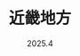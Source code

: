 ---
title: "近畿地方"
subtitle: "2025.4"
published: 2025-05-19T20:52:00+08:00
slug: "kansai-202504"
coverImage: "https://blog-img.shinya.click/2025/1115835db120b09526a1e0802b804866.webp"
description: "4 月的一个周末，<br />同事说，我们去日本玩吧，<br />于是，我们就去了日本。"
days:
  - title: "浦东机场的不眠之夜"
    descriptions:
      - "周五晚上一下班就乘高铁前往上海浦东机场，机票定在了周六早上六点。头一次赶这么早的飞机，毫无经验，定了一家离机场很远的酒店，最后一合计，得，不如在机场凑活一夜了。"
      - "如果我能提前知道在浦东机场过夜有多么困难，我宁愿在酒店躺上几个小时，也不愿意在硬板凳上坐到天亮。"
      - "为了“快速入睡”，我甚至带了两瓶酒，最终除了让我变得更困了之外，也只让这个夜晚变得更难熬了一点而已。"
    photos:
      - src: "https://blog-img.shinya.click/2025/f206239f23c20d8fb9597130547654dd.webp"
        alt: "努力加班"
        lat: 31.1535527
        lng: 121.80436
        caption: "在值机大厅抢到一个座位实属不易，更别说是电源插座旁边的位置，即使是一些已经闭店的餐饮店，餐桌上都躺满了人。S 君：即使是周五，也要努力加班哦！"
      - src: "https://blog-img.shinya.click/2025/ada8efeb24d754e6642a8ff3cdf62343.webp"
        alt: "宁拍我，那我也拍宁！"
        lat: 31.1507027
        lng: 121.80728
        caption: "K 君第一次带着他的长枪短炮出门旅游，四处拍拍拍，偷感十足"
      - src: "https://blog-img.shinya.click/2025/efc64908e11b0378213ca1d62eb482bf.webp"
        alt: "强颜欢笑地加班"
        lat: 31.1506972
        lng: 121.8073194
        caption: "此时已是凌晨四点了，完成了值机和安检，过了海关。S 君终于可以不受打扰地……加班了"
      - src: "https://blog-img.shinya.click/2025/5bba88b4db532ac501508f7196391113.webp"
        alt: "屁桃航空"
        lat: 31.15072
        lng: 121.80741
        caption: "距离日出越来越近，前序航班也终于抵达了机场"
      - src: "https://blog-img.shinya.click/2025/9e2206298968708ca2564c1ecde7e357.webp"
        alt: "第二天的朝阳"
        lat: 31.150605
        lng: 121.807594
        caption: "绕着候机厅走了一圈又一圈，忽然一大群人趴在窗户边拍照。哦！原来日出了"
      - src: "https://blog-img.shinya.click/2025/4de0814805764a9c1bdb4b16706766d3.webp"
        alt: "一架丑丑的绿色飞机"
        lat: 31.15028
        lng: 121.808594
        caption: "终于检了票，登了机，准备出发了。窗外降落着一架丑丑的俄罗斯飞机"
  - title: "云上"
    descriptions:
      - "🛫 ——> 🛬"
      - "第二次尝试睡觉失败"
      - "本身就是一个睡眠浅的人，发动机的轰鸣声、飞机的震动，都让我无法入睡，只得对着窗外发呆。S 君和 K 君倒是睡得很熟，年轻就是好，倒头就睡"
    photos:
      - src: "https://blog-img.shinya.click/2025/63dba689e438393c9c1590207fb13ad7.webp"
        alt: "起飞 🛫 咯"
        lat: 31.15092
        lng: 121.809425
        caption: "最喜欢这样阴云密布的天气起飞，这意味着飞机会穿过云层，飞到云海之上"
      - src: "https://blog-img.shinya.click/2025/ce1a9ad319292f513dc20c229a112216.webp"
        alt: "云上，但不是贵州"
        lat: 30.9678027
        lng: 122.13342
        caption: ""
      - src: "https://blog-img.shinya.click/2025/965e9e3c9dea08149d6fba518a97af84.webp"
        alt: "云上其二"
        lat: 30.9699416
        lng: 122.14048
        caption: ""
      - src: "https://blog-img.shinya.click/2025/3e20b467f77dfc2576b1f1656197565c.webp"
        alt: "小岛"
        lat: 32.8994638
        lng: 129.580627
        caption: "百无聊赖地飞了半天后看到的第一片小岛"
      - src: "https://blog-img.shinya.click/2025/89e3b3c271f9bd1b7773b459b7955dca.webp"
        alt: "四国岛其一"
        lat: 34.1282
        lng: 134.566483
        caption: "终于看到了大片的陆地，飞到四国岛上空了"
      - src: "https://blog-img.shinya.click/2025/3093cbcf4087e8505385cbd2277cee41.webp"
        alt: "四国岛其二"
        lat: 34.2280305
        lng: 134.875275
        caption: "日本的地形确实很不平坦，大片连绵起伏的山峦，只有少数连成一片的平原。日本的城市规模都比较小，一小片平原上可能就能挤下三四座城市，在中国大概就是一个城市及其下属区县的范围"
      - src: "https://blog-img.shinya.click/2025/d2d011823c0dfa25e1121b2cdb51dfb0.webp"
        alt: "降落关西国际"
        lat: 34.43206
        lng: 135.24771
        caption: "关西国际机场坐落在濑户内海的人工岛上，天气一般，有些灰蒙蒙的。天气好的时候能看到海"
      - src: "https://blog-img.shinya.click/2025/8646809a8905d8947f2c4a6ad3670ae6.webp"
        alt: "Haruka"
        lat: 34.392638
        lng: 135.3321027
        caption: "乘坐熟悉的 Hello Kitty Haruka 电车，只不过这次的目的是京都"
  - title: "我大抵确实是醒着的罢"
    descriptions:
      - "由于日本的宾馆只能下午三点入住的落后规定，三人开始了流浪京都"
      - "人已经没意识了，但身体还在四处溜达"
    photos:
      - src: "https://blog-img.shinya.click/2025/5d8aeb9b097fe13f2d807ad55314d1cf.webp"
        alt: "潦草的午饭"
        lat: 34.9867972
        lng: 135.7580361
        caption: "三人全是 P 人，预约餐馆是不可能的。在京都站地下随便找了家不需要排队的餐厅。事实证明，不需要排队的餐厅是有原因的。一小份半生不熟的带血牛排，怎么嚼都嚼不烂，还贵的要命"
      - src: "https://blog-img.shinya.click/2025/25dcae73e420783d2228050ce5079665.webp"
        alt: "闹市区内的神社"
        lat: 35.00742
        lng: 135.7597194
        caption: "酒店定在了京都四条附近，算是整个京都最现代化的地方。这样的闹市区主干道旁，依然可以看到许多的神社，和周边的xx银行xx大厦一起，让人有种时空交错之感"
      - src: "https://blog-img.shinya.click/2025/56fc4e82c0791b6c55c78ceab0e6ae42.webp"
        alt: "因幡堂平等寺 —— 猫猫神社"
        lat: 34.9993416
        lng: 135.7602638
        caption: "将行李寄存在了宾馆。S 君和 K 君都是家有毛孩子的人，所以规划中的第一站就是因幡堂平等寺，又被称为猫猫神社。平等寺供奉的其实是药师佛，但却因为售卖猫咪御守而闻名，🍠 上有人遇到过寺中的虎斑猫。可惜我们此行未能撞见，只听得佛像后面的喵喵声不断。我购买了一个猫猫样式的手账绑带，期待着某天能遇到心仪样式的手账"
      - src: "https://blog-img.shinya.click/2025/7df26b2bf92d89b5cec80bb55bc1592f.webp"
        alt: "路边草丛中的小小 ⛩️"
        lat: 34.9988805
        lng: 135.7680111
        caption: ""
      - src: "https://blog-img.shinya.click/2025/80963fd2a0be867ea4512f953fc6fc55.webp"
        alt: "深巷中的晚樱"
        lat: 34.9988694
        lng: 135.7682333
        caption: "绿肥红瘦"
      - src: "https://blog-img.shinya.click/2025/5593d7e9f6d49466b1a5fbe99b4e1f1e.webp"
        alt: "鸭川其一"
        lat: 34.9989
        lng: 135.7688
        caption: "鸭川有一种魔力，和哈尔滨的松花江一样，所有的漫无目的溜达最终都会汇聚到这里"
      - src: "https://blog-img.shinya.click/2025/3856902f9049c6cc8877d2e68b0c9f91.webp"
        alt: "鸭川其二"
        lat: 34.999005
        lng: 135.7695305
        caption: "坐在鸭川旁望着河对岸发呆，有种时空穿梭之感，也可能是我睡着了一会又醒了。旁边有一群看着是大学生的人在野餐，不断有人或骑车或跑步从后面经过，一切都是那么闲适，除了 S 君还在用手机开会"
      - src: "https://blog-img.shinya.click/2025/e9be978ef3b861b3ce8485d707027d6b.webp"
        alt: "睡大觉"
        lat: 35.007616
        lng: 135.7597361
        caption: "终于熬到了下午三点，返回宾馆办了入住。S 君躺在床上玩手机，屏幕还没关人就睡着了，当然也可能是开会累的"
      - src: "https://blog-img.shinya.click/2025/5068dc061d20658c4de142f1a45db53a.webp"
        alt: "撸串，爽！"
        lat: 35.0086
        lng: 135.7615305
        caption: "一觉睡到天黑，开始外出觅食。最终找到了一家居酒屋。日本人吃饭总是非常小份，两个人吃着三四串烧鸟，干喝啤酒。我们三人直接几十串起点，配上三杯鸡尾酒，不胜酒力的 K 君直接红温"
  - title: "🦌 城奈良 —— 春日大社和东大寺"
    descriptions:
      - "关西娱乐体验游必去的一站就是奈良，和自然亲密接触"
      - "整座城市都充满了独特的自然气息 —— 鹿便便味"
      - "这波主打一个白嫖，一包鹿饼干都不买，就硬摸硬撸"
    photos:
      - src: "https://blog-img.shinya.click/2025/b47d9547680a9bab0ec26642304e96cb.webp"
        alt: "近铁奈良外"
        lat: 34.684327
        lng: 135.829225
        caption: "不愧是世界闻名的旅游城市，在各种电车地铁上已经看过了铺天盖地的奈良旅游广告，奈良的人流量也确实比京都大阪大很多"
      - src: "https://blog-img.shinya.click/2025/a4e801cd0ef4cc137bae592f21141359.webp"
        alt: "尼康 —— 打鸟更清晰"
        lat: 34.685
        lng: 135.83248
        caption: ""
      - src: "https://blog-img.shinya.click/2025/3642d6e563f39b736807d4ab0fa00dc8.webp"
        alt: "路旁小🦌其一"
        lat: 34.68365
        lng: 135.838438
        caption: "奈良的道路旁经常有这样盘腿坐着的小🦌，也许是吃饱喝足了，很温顺，靠上前去也不会追着你要饼干。因为一点饼干都没买，有点心虚，只是虚摸了几下头"
      - src: "https://blog-img.shinya.click/2025/7ec255ae234b3da731615b6669ed1253.webp"
        alt: "路旁小🦌其二"
        lat: 34.68365
        lng: 135.838438
        caption: "K 君倒是毫不客气，对着🦌头就是一阵硬蹭，🦌脸上居然露出了笑容，好嘛原来是 M 🦌"
      - src: "https://blog-img.shinya.click/2025/2bd60171bf3f2dd1e9613d144e97c7fc.webp"
        alt: "网红鹿"
        lat: 34.681061
        lng: 135.8444638
        caption: "春日大社的入口处，经常会有一只鹿站在两座长明灯之间，周边围了一大群人拍照喂食。这只鹿也凹着造型，自得其乐"
      - src: "https://blog-img.shinya.click/2025/f06a38846d4e62930404d3c3c1cf28f4.webp"
        alt: "鞠躬小🦌"
        lat: 34.68092
        lng: 135.8459472
        caption: "神社中的小🦌比奈良公园的有礼貌得多，不会穷追不设咬衣角撞腰子，反而会低头鞠躬求投喂"
      - src: "https://blog-img.shinya.click/2025/77031baaf96a682cbb306e55663e90a5.webp"
        alt: "丰饶巨鹿"
        lat: 34.6808805
        lng: 135.8466805
        caption: "我超，铁批！"
      - src: "https://blog-img.shinya.click/2025/2db086b8a0a497d789f5182de86f6cb6.webp"
        alt: "吉！"
        lat: 34.681072
        lng: 135.8484194
        caption: "上次在清水寺抽出凶签后耿耿于怀，这次在春日大社终于抽中吉签。可怜的 S 君抽了个凶签"
      - src: "https://blog-img.shinya.click/2025/465892675f0e16bd9e740e00b2158476.webp"
        alt: "网红鹿其二"
        lat: 34.6809694
        lng: 135.84764
        caption: "清水寺的出口处也有一只喜欢凹造型的小🦌，只是相对于入口，人流寥寥"
      - src: "https://blog-img.shinya.click/2025/345de5d016b099fd778c9451481eb3cd.webp"
        alt: "东大寺"
        lat: 34.6882361
        lng: 135.83935
        caption: "尽管不是第一次参观东大寺了，但还是由衷地在心里赞叹了一句：真的好大。国内很少看到如此巨大的寺庙"
      - src: "https://blog-img.shinya.click/2025/0d4e5fea8eade2447582af38f5ee0722.webp"
        alt: "广目天王"
        lat: 34.689083
        lng: 135.8396138
        caption: "东大寺中广目天王的形象，怒目圆瞪。话说广目天王不是个使琵琶的吗，还是我黑猴玩多了？S 君在东大寺又求了一签，依然是凶，于是他将自己所有的零钱都捐了出去"
  - title: "若草山上便便多"
    descriptions:
      - "由于日本的宾馆只能下午三点入住的落后规定，三人开始了流浪京都"
      - "人已经没意识了，但身体还在四处溜达"
    photos:
      - src: "https://blog-img.shinya.click/2025/47a985c1f6bbde89dcdbae0affd37311.jpg"
        alt: "潦草的午饭"
        lat: 34.9867972
        lng: 135.7580361
        caption: "三人全是 P 人，预约餐馆是不可能的。在京都站地下随便找了家不需要排队的餐厅。事实证明，不需要排队的餐厅是有原因的。一小份半生不熟的带血牛排，怎么嚼都嚼不烂，还贵的要命"
---